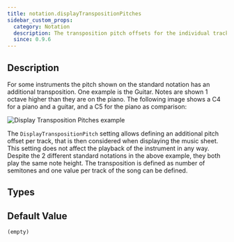 ```yaml
---
title: notation.displayTranspositionPitches
sidebar_custom_props:
  category: Notation
  description: The transposition pitch offsets for the individual tracks used for rendering only.
  since: 0.9.6
---
```


<SinceBadge since="0.9.6" />


## Description

For some instruments the pitch shown on the standard notation has an additional transposition. One example is the Guitar. 
Notes are shown 1 octave higher than they are on the piano. The following image shows a C4 for a piano and a guitar, and a C5 for the piano as comparison:

![Display Transposition Pitches example](/img/reference/property/displaytranspositionpitches.png)

The `DisplayTranspositionPitch` setting allows defining an additional pitch offset per track, that is then considered when displaying the music sheet. 
This setting does not affect the playback of the instrument in any way. Despite the 2 different standard notations in the above example, they both play the same note height.
The transposition is defined as number of semitones and one value per track of the song can be defined.

<PropertyDescription metadata={metadata} />

## Types

<TypeTable>
    <TypeRow name="int[]" type="net" />
</TypeTable>

## Default Value

`(empty)`
